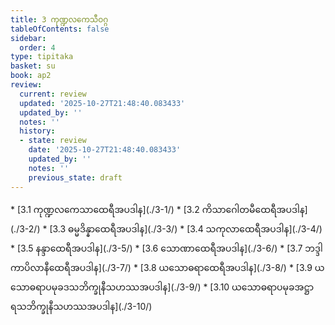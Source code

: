 ```yaml
---
title: 3 ကုဏ္ဍလကေသီဝဂ္ဂ
tableOfContents: false
sidebar:
  order: 4
type: tipitaka
basket: su
book: ap2
review:
  current: review
  updated: '2025-10-27T21:48:40.083433'
  updated_by: ''
  notes: ''
  history:
  - state: review
    date: '2025-10-27T21:48:40.083433'
    updated_by: ''
    notes: ''
    previous_state: draft
---
```



<ReviewStatus review={frontmatter.review} showDetails={true} />

<HypothesisAnnotation frontmatter={frontmatter} />

<DynamicBreadcrumb />



<TableOfContents book="ap2" section="3">
* [3.1 ကုဏ္ဍလကေသာထေရီအပဒါန](./3-1/)
* [3.2 ကိသာဂေါတမီထေရီအပဒါန](./3-2/)
* [3.3 ဓမ္မဒိန္နာထေရီအပဒါန](./3-3/)
* [3.4 သကုလာထေရီအပဒါန](./3-4/)
* [3.5 နန္ဒာထေရီအပဒါန](./3-5/)
* [3.6 သောဏာထေရီအပဒါန](./3-6/)
* [3.7 ဘဒ္ဒါကာပိလာနီထေရီအပဒါန](./3-7/)
* [3.8 ယသောဓရာထေရီအပဒါန](./3-8/)
* [3.9 ယသောဓရာပမုခဒသဘိက္ခုနီသဟဿအပဒါန](./3-9/)
* [3.10 ယသောဓရာပမုခအဋ္ဌာရသဘိက္ခုနီသဟဿအပဒါန](./3-10/)
</TableOfContents>